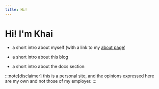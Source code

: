 ```yaml
---
title: Hi!
---
```


# Hi! I'm Khai &nbsp; <i class="fa-duotone fa-hand-wave"></i>

* a short intro about myself (with a link to my [about page](/about))

* a short intro about this blog

* a short intro about the docs section

:::note[disclaimer]
this is a personal site, and the opinions expressed here are my own and not those of my employer.
:::